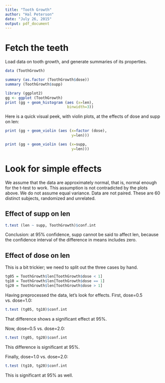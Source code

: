 ```yaml
---
title: "Tooth Growth"
author: "Hal Peterson"
date: "July 26, 2015"
output: pdf_document
---
```


# Fetch the teeth

Load data on tooth growth, and generate summaries of its properties.

```r
data (ToothGrowth)

summary (as.factor (ToothGrowth$dose))
summary (ToothGrowth$supp)

library (ggplot2)
gg <- ggplot (ToothGrowth)
print (gg + geom_histogram (aes (x=len),
                            binwidth=3))
```

Here is a quick visual peek, with violin plots, at the effects of dose and supp on len:

```r
print (gg + geom_violin (aes (x=factor (dose), 
                              y=len)))

print (gg + geom_violin (aes (x=supp,
                              y=len)))
```

# Look for simple effects

We assume that the data are approximately normal, that is, normal enough for the t-test to work. This assumption is not contradicted by the plots above.
We do not assume equal variance.
Data are not paired. These are 60 distinct subjects, randomized and unrelated.

## Effect of supp on len

```r
t.test (len ~ supp, ToothGrowth)$conf.int
```

Conclusion: at 95% confidence, supp cannot be said to affect len, because the confidence interval of the difference in means includes zero.

## Effect of dose on len

This is a bit trickier; we need to split out the three cases by hand.

```r
tg05 = ToothGrowth$len[ToothGrowth$dose < 1]
tg10 = ToothGrowth$len[ToothGrowth$dose == 1]
tg20 = ToothGrowth$len[ToothGrowth$dose > 1]
```

Having preprocessed the data, let's look for effects. First, dose=0.5 vs. dose=1.0:

```r
t.test (tg05, tg10)$conf.int
```

That difference shows a significant effect at 95%.

Now, dose=0.5 vs. dose=2.0:

```r
t.test (tg05, tg20)$conf.int
```


This difference is significant at 95%.

Finally, dose=1.0 vs. dose=2.0:

```r
t.test (tg10, tg20)$conf.int
```

This is significant at 95% as well.
